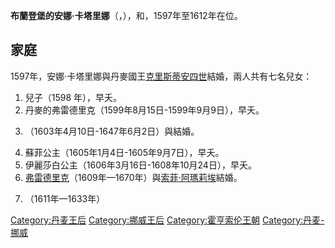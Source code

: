 {{Unreferenced|time=2020-10-08T12:13:42+00:00}}
{{Infobox royalty|consort=yes
| name         = 布蘭登堡的安娜·卡塔里娜
| image        = 1575 Anna Katharina.jpg
| succession   = 丹麥和挪威王后
| reign        = 1597年11月27日 — 1612年4月8日
| birth_date   = 1575年6月26日
| birth_place  = [[薩勒河畔哈雷|薩勒河畔哈雷]]
| death_date   = {{death date and age|1612|04|08|1575|06|26|df=yes}}
| death_place  = [[哥本哈根|哥本哈根]]
| burial_place = [[羅斯基勒主教座堂|羅斯基勒主教座堂]]
| father       = [[約阿希姆·腓特烈|布蘭登堡選侯約阿希姆·腓特烈]]
| mother       = [[布蘭登堡-科斯琴的卡塔里娜|布蘭登堡-科斯琴的卡塔里娜]]
| house        = [[霍亨索倫王朝|霍亨索倫王朝]]
}}
'''布蘭登堡的安娜·卡塔里娜'''（{{lang-de|Anna Katharina von Brandenburg}}，{{bd|1575年|6月26日|1612年|4月8日}}），{{le|丹麥王后|List of Danish consorts|丹麥}}和{{le|挪威王后|List of Norwegian consorts}}，1597年至1612年在位。

== 家庭 ==
1597年，安娜·卡塔里娜與丹麥國王[[克里斯蒂安四世|克里斯蒂安四世]]結婚，兩人共有七名兒女：
# 兒子（1598 年），早夭。
# 丹麥的弗雷德里克（1599年8月15日-1599年9月9日），早夭。
# {{link-en|丹麥的克里斯蒂安 (1603-1647)|Christian, Prince-Elect of Denmark|克里斯蒂安}}（1603年4月10日-1647年6月2日）與{{link-en|薩克森的瑪格達列娜·希比拉|Magdalene Sibylle of Saxony}}結婚。
# 蘇菲公主（1605年1月4日-1605年9月7日），早夭。
# 伊麗莎白公主（1606年3月16日-1608年10月24日），早夭。
# [[弗雷德里克三世_(丹麥)|弗雷德里克]]（1609年—1670年）與[[索菲·阿瑪莉埃_(不倫瑞克-卡倫貝格)|索菲·阿瑪莉埃]]結婚。
# {{link-en|丹麥的烏爾里克 (1611-1633)|Ulrik of Denmark (1611–1633)|烏爾里克}}（1611年—1633年）

{{DEFAULTSORT: Anna Katharina}}
[[Category:丹麦王后|Category:丹麦王后]]
[[Category:挪威王后|Category:挪威王后]]
[[Category:霍亨索伦王朝|Category:霍亨索伦王朝]]
[[Category:丹麦-挪威|Category:丹麦-挪威]]